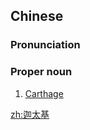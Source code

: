 ==Chinese==
{{zh-forms|gloss=-}}

===Pronunciation===
{{zh-pron
|m=Jiātàijī
|cat=pn
}}

===Proper noun===
{{zh-proper noun}}

# [[Carthage]]

[[zh:迦太基]]